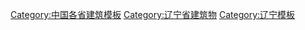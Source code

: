 [[Category:中国各省建筑模板|Category:中国各省建筑模板]]
[[Category:辽宁省建筑物|Category:辽宁省建筑物]]
[[Category:辽宁模板|Category:辽宁模板]]